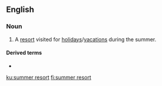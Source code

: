 ==English==

===Noun===
{{en-noun|head=[[summer]] [[resort]]}}

# A [[resort]] visited for [[holiday]]s/[[vacation]]s during the summer.

====Derived terms====
* {{l|en|summer resorter}}

[[ku:summer resort]]
[[fi:summer resort]]
